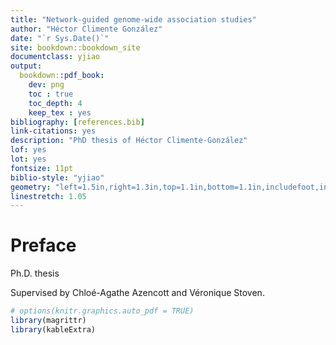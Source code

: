 ```yaml
--- 
title: "Network-guided genome-wide association studies"
author: "Héctor Climente González"
date: "`r Sys.Date()`"
site: bookdown::bookdown_site
documentclass: yjiao
output: 
  bookdown::pdf_book: 
    dev: png
    toc : true
    toc_depth: 4
    keep_tex : yes
bibliography: [references.bib]
link-citations: yes
description: "PhD thesis of Héctor Climente-González"
lof: yes
lot: yes        
fontsize: 11pt
biblio-style: "yjiao"
geometry: "left=1.5in,right=1.3in,top=1.1in,bottom=1.1in,includefoot,includehead,headheight=13.6pt"
linestretch: 1.05
---
```


# Preface {-}

Ph.D. thesis

Supervised by Chloé-Agathe Azencott and Véronique Stoven.

<!-- 
Cover dimensions wrong because
\setkeys{Gin}{width=\maxwidth,height=\maxheight,keepaspectratio}
-->

```r
# options(knitr.graphics.auto_pdf = TRUE)
library(magrittr)
library(kableExtra)
```
